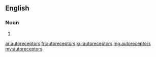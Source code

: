 ==English==

===Noun===
{{head|en}}

# {{plural of|autoreceptor}}

[[ar:autoreceptors]]
[[fr:autoreceptors]]
[[ku:autoreceptors]]
[[mg:autoreceptors]]
[[my:autoreceptors]]